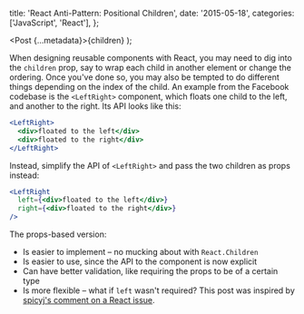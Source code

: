 
  title: 'React Anti-Pattern: Positional Children',
  date: '2015-05-18',
  categories: ['JavaScript', 'React'],
};

  <Post {...metadata}>{children}</Post>
);

When designing reusable components with React, you may need to dig into the `children` prop, say to wrap each child in another element or change the ordering. Once you've done so, you may also be tempted to do different things depending on the index of the child. An example from the Facebook codebase is the `<LeftRight>` component, which floats one child to the left, and another to the right. Its API looks like this:

```jsx
<LeftRight>
  <div>floated to the left</div>
  <div>floated to the right</div>
</LeftRight>
```

Instead, simplify the API of `<LeftRight>` and pass the two children as props instead:

```jsx
<LeftRight
  left={<div>floated to the left</div>}
  right={<div>floated to the right</div>}
/>
```

The props-based version:

- Is easier to implement &#8211; no mucking about with `React.Children`
- Is easier to use, since the API to the component is now explicit
- Can have better validation, like requiring the props to be of a certain type
- Is more flexible &#8211; what if `left` wasn't required?
  This post was inspired by [spicyj's comment on a React issue][1].

[1]: https://github.com/facebook/react/issues/2956#issuecomment-90791665
